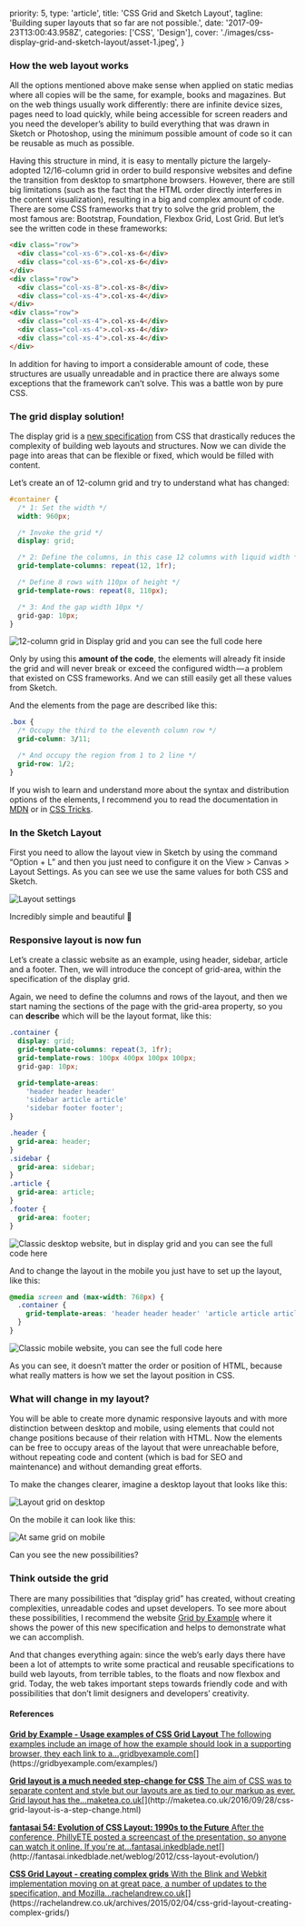   priority: 5,
  type: 'article',
  title: 'CSS Grid and Sketch Layout',
  tagline: 'Building super layouts that so far are not possible.',
  date: '2017-09-23T13:00:43.958Z',
  categories: ['CSS', 'Design'],
  cover: './images/css-display-grid-and-sketch-layout/asset-1.jpeg',
}

### How the web layout works

All the options mentioned above make sense when applied on static medias where all copies will be the same, for example, books and magazines. But on the web things usually work differently: there are infinite device sizes, pages need to load quickly, while being accessible for screen readers and you need the developer’s ability to build everything that was drawn in Sketch or Photoshop, using the minimum possible amount of code so it can be reusable as much as possible.

Having this structure in mind, it is easy to mentally picture the largely-adopted 12/16-column grid in order to build responsive websites and define the transition from desktop to smartphone browsers. However, there are still big limitations (such as the fact that the HTML order directly interferes in the content visualization), resulting in a big and complex amount of code. There are some CSS frameworks that try to solve the grid problem, the most famous are: Bootstrap, Foundation, Flexbox Grid, Lost Grid. But let’s see the written code in these frameworks:

```html
<div class="row">
  <div class="col-xs-6">.col-xs-6</div>
  <div class="col-xs-6">.col-xs-6</div>
</div>
<div class="row">
  <div class="col-xs-8">.col-xs-8</div>
  <div class="col-xs-4">.col-xs-4</div>
</div>
<div class="row">
  <div class="col-xs-4">.col-xs-4</div>
  <div class="col-xs-4">.col-xs-4</div>
  <div class="col-xs-4">.col-xs-4</div>
</div>
```

In addition for having to import a considerable amount of code, these structures are usually unreadable and in practice there are always some exceptions that the framework can’t solve. This was a battle won by pure CSS.

### The grid display solution!

The display grid is a [new specification](https://developer.mozilla.org/en-US/docs/Web/CSS/CSS_Grid_Layout) from CSS that drastically reduces the complexity of building web layouts and structures. Now we can divide the page into areas that can be flexible or fixed, which would be filled with content.

Let’s create an of 12-column grid and try to understand what has changed:

```css
#container {
  /* 1: Set the width */
  width: 960px;

  /* Invoke the grid */
  display: grid;

  /* 2: Define the columns, in this case 12 columns with liquid width */
  grid-template-columns: repeat(12, 1fr);

  /* Define 8 rows with 110px of height */
  grid-template-rows: repeat(8, 110px);

  /* 3: And the gap width 10px */
  grid-gap: 10px;
}
```

![12-column grid in Display grid and you can see the full code [here](https://codepen.io/danilowzn/pen/NvzYoN)](./asset-2.png)

Only by using this **amount of the code**, the elements will already fit inside the grid and will never break or exceed the configured width — a problem that existed on CSS frameworks. And we can still easily get all these values from Sketch.

And the elements from the page are described like this:

```css
.box {
  /* Occupy the third to the eleventh column row */
  grid-column: 3/11;

  /* And occupy the region from 1 to 2 line */
  grid-row: 1/2;
}
```

If you wish to learn and understand more about the syntax and distribution options of the elements, I recommend you to read the documentation in [MDN](https://developer.mozilla.org/en-US/docs/Web/CSS/CSS_Grid_Layout) or in [CSS Tricks](https://css-tricks.com/snippets/css/complete-guide-grid/).

### In the Sketch Layout

First you need to allow the layout view in Sketch by using the command “Option + L” and then you just need to configure it on the View > Canvas > Layout Settings. As you can see we use the same values for both CSS and Sketch.

![Layout settings](./asset-3.png)

Incredibly simple and beautiful 🙂

### Responsive layout is now fun

Let’s create a classic website as an example, using header, sidebar, article and a footer. Then, we will introduce the concept of grid-area, within the specification of the display grid.

Again, we need to define the columns and rows of the layout, and then we start naming the sections of the page with the grid-area property, so you can **describe** which will be the layout format, like this:

```css
.container {
  display: grid;
  grid-template-columns: repeat(3, 1fr);
  grid-template-rows: 100px 400px 100px 100px;
  grid-gap: 10px;

  grid-template-areas:
    'header header header'
    'sidebar article article'
    'sidebar footer footer';
}

.header {
  grid-area: header;
}
.sidebar {
  grid-area: sidebar;
}
.article {
  grid-area: article;
}
.footer {
  grid-area: footer;
}
```

![Classic desktop website, but in display grid and you can see the full code [here](https://codepen.io/danilowzn/pen/rzRzzE?editors=1100)](./asset-4.jpeg)

And to change the layout in the mobile you just have to set up the layout, like this:

```css
@media screen and (max-width: 768px) {
  .container {
    grid-template-areas: 'header header header' 'article article article' 'sidebar sidebar sidebar' 'footer footer footer';
  }
}
```

![Classic mobile website, you can see the full code [here](https://codepen.io/danilowzn/pen/rzRzzE?editors=1100)](./asset-5.jpeg)

As you can see, it doesn’t matter the order or position of HTML, because what really matters is how we set the layout position in CSS.

### What will change in my layout?

You will be able to create more dynamic responsive layouts and with more distinction between desktop and mobile, using elements that could not change positions because of their relation with HTML. Now the elements can be free to occupy areas of the layout that were unreachable before, without repeating code and content (which is bad for SEO and maintenance) and without demanding great efforts.

To make the changes clearer, imagine a desktop layout that looks like this:

![Layout grid on desktop](./asset-6.jpeg)

On the mobile it can look like this:

![At same grid on mobile](./asset-7.jpeg)

Can you see the new possibilities?

### Think outside the grid

There are many possibilities that “display grid” has created, without creating complexities, unreadable codes and upset developers. To see more about these possibilities, I recommend the website [Grid by Example](https://gridbyexample.com/examples/) where it shows the power of this new specification and helps to demonstrate what we can accomplish.

And that changes everything again: since the web’s early days there have been a lot of attempts to write some practical and reusable specifications to build web layouts, from terrible tables, to the floats and now flexbox and grid. Today, the web takes important steps towards friendly code and with possibilities that don’t limit designers and developers’ creativity.

#### **References**

[**Grid by Example - Usage examples of CSS Grid Layout** The following examples include an image of how the example should look in a supporting browser, they each link to a…gridbyexample.com](https://gridbyexample.com/examples/ 'https://gridbyexample.com/examples/')[](https://gridbyexample.com/examples/)

[**Grid layout is a much needed step-change for CSS** The aim of CSS was to separate content and style but our layouts are as tied to our markup as ever. Grid layout has the…maketea.co.uk](http://maketea.co.uk/2016/09/28/css-grid-layout-is-a-step-change.html 'http://maketea.co.uk/2016/09/28/css-grid-layout-is-a-step-change.html')[](http://maketea.co.uk/2016/09/28/css-grid-layout-is-a-step-change.html)

[**fantasai 54: Evolution of CSS Layout: 1990s to the Future** After the conference, PhillyETE posted a screencast of the presentation, so anyone can watch it online. If you're at…fantasai.inkedblade.net](http://fantasai.inkedblade.net/weblog/2012/css-layout-evolution/ 'http://fantasai.inkedblade.net/weblog/2012/css-layout-evolution/')[](http://fantasai.inkedblade.net/weblog/2012/css-layout-evolution/)

[**CSS Grid Layout - creating complex grids** With the Blink and Webkit implementation moving on at great pace, a number of updates to the specification, and Mozilla…rachelandrew.co.uk](https://rachelandrew.co.uk/archives/2015/02/04/css-grid-layout-creating-complex-grids/ 'https://rachelandrew.co.uk/archives/2015/02/04/css-grid-layout-creating-complex-grids/')[](https://rachelandrew.co.uk/archives/2015/02/04/css-grid-layout-creating-complex-grids/)
